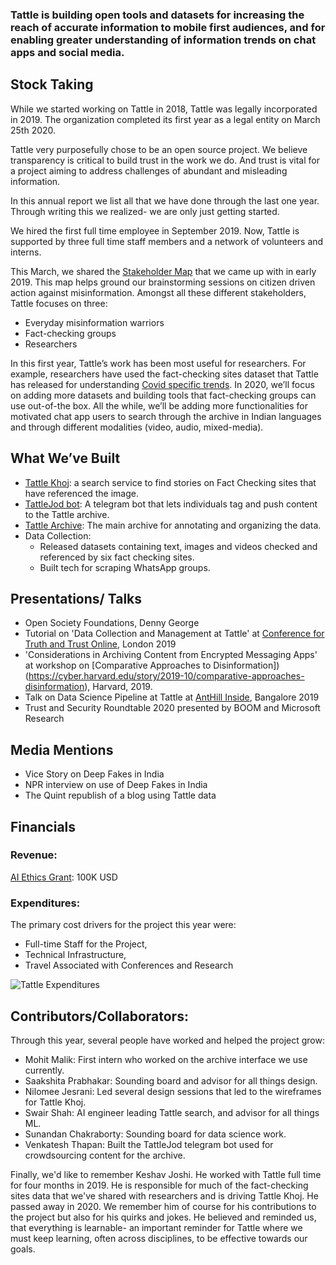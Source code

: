 ### Tattle is building open tools and datasets for increasing the reach of accurate information to mobile first audiences, and for enabling greater understanding of information trends on chat apps and social media. 


## Stock Taking

While we started working on Tattle in 2018, Tattle was legally incorporated in 2019. The organization completed its first year as a legal entity on March 25th 2020. 

Tattle very purposefully chose to be an open source project. We believe transparency is critical to build trust in the work we do. And trust is vital for a project aiming to address challenges of abundant and misleading information. 

In this annual report we list all that we have done through the last one year. Through writing this we realized- we are only just getting started. 


We hired the first full time employee in September 2019. Now, Tattle is supported by three full time staff members and a network of volunteers and interns. 

This March, we shared the [Stakeholder Map](https://tattle-media.s3.amazonaws.com/stakeholder_map.png) that we came up with in early 2019. This map helps ground our brainstorming sessions on citizen driven action against misinformation. Amongst all these different stakeholders, Tattle focuses on three:
  * Everyday misinformation warriors
  * Fact-checking groups
  * Researchers

In this first year, Tattle’s work has been most useful for researchers. For example, researchers have used the fact-checking sites dataset that Tattle has released for understanding [Covid specific trends](http://joyojeet.people.si.umich.edu/an-archive-of-covid-19-related-fake-news-in-india/). In 2020, we’ll focus on adding more datasets and building tools that fact-checking groups can use out-of-the box. All the while, we’ll be adding more functionalities for motivated chat app users to search through the archive in Indian languages and through different modalities (video, audio, mixed-media). 



## What We’ve Built
* [Tattle Khoj](https://services.tattle.co.in/khoj/): a search service to find stories on Fact Checking sites that have referenced the image.
* [TattleJod bot](https://t.me/TattleJodBot): A telegram bot that lets individuals tag and push content to the Tattle archive.
* [Tattle Archive](http://shell.tattle.co.in/): The main archive for annotating and organizing the data. 
* Data Collection:
  * Released datasets containing text, images and videos checked and referenced by six fact checking sites.
  * Built tech for scraping WhatsApp groups. 



## Presentations/ Talks
* Open Society Foundations, Denny George
* Tutorial on 'Data Collection and Management at Tattle' at [Conference for Truth and Trust Online](https://truthandtrustonline.com/proceedings/), London 2019
* 'Considerations in Archiving Content from Encrypted Messaging Apps' at workshop on [Comparative Approaches to Disinformation])(https://cyber.harvard.edu/story/2019-10/comparative-approaches-disinformation), Harvard, 2019. 
* Talk on Data Science Pipeline at Tattle at [AntHill Inside](https://hasgeek.com/anthillinside/2019/proposals/open-source-tools-and-archive-for-tackling-misinfo-5aPqKSt1xKbijfDRA7Yexx), Bangalore 2019
* Trust and Security Roundtable 2020 presented by BOOM and Microsoft Research



## Media Mentions
* Vice Story on Deep Fakes in India
* NPR interview on use of Deep Fakes in India
* The Quint republish of a blog using Tattle data


## Financials

### Revenue: 	
[AI Ethics Grant](https://aiethicsinitiative.org/news/2019/3/12/announcing-the-winners-of-the-ai-and-the-news-open-challenge): 100K USD

### Expenditures:       
The primary cost drivers for the project this year were:
* Full-time Staff for the Project, 
* Technical Infrastructure, 
* Travel Associated with Conferences and Research

![Tattle Expenditures](https://raw.githubusercontent.com/tattle-made/website/master/src/images/Tattle%20Exp%20FY%202019-2020.png)

## Contributors/Collaborators:
Through this year, several people have worked and helped the project grow:
* Mohit Malik: First intern who worked on the archive interface we use currently.
* Saakshita Prabhakar: Sounding board and advisor for all things design.
* Nilomee Jesrani: Led several design sessions that led to the wireframes for Tattle Khoj.
* Swair Shah: AI engineer leading Tattle search, and advisor for all things ML.
* Sunandan Chakraborty: Sounding board for data science work. 
* Venkatesh Thapan: Built the TattleJod telegram bot used for crowdsourcing content for the archive. 

Finally, we'd like to remember Keshav Joshi. He worked with Tattle full time for four months in 2019. He is responsible for much of the fact-checking sites data that we've shared with researchers and is driving Tattle Khoj. He passed away in 2020. We remember him of course for his contributions to the project but also for his quirks and jokes. He believed and reminded us, that everything is learnable- an important reminder for Tattle where we must keep learning, often across disciplines, to be effective towards our goals. 
